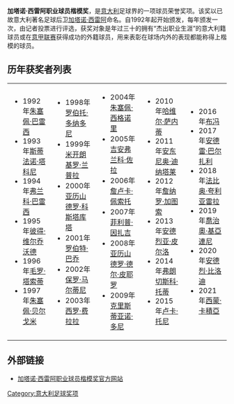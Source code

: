 '''加塔诺·西雷阿职业球员楷模奖'''，是[[意大利|意大利]]足球界的一项球员荣誉奖项。该奖以已故意大利著名足球后卫[[加塔诺·西雷阿|加塔诺·西雷阿]]命名。自1992年起开始颁发，每年颁发一次，由记者投票进行评选，获奖对象是年过三十的拥有“杰出职业生涯”的意大利籍球员或在[[意甲联赛|意甲联赛]]获得成功的外籍球员，用来表彰在球场内外的表现都能称得上楷模的球员。

== 历年获奖者列表 ==
{|
| valign="top" |
* 1992年[[朱塞佩·巴雷西|朱塞佩·巴雷西]] 
* 1993年[[斯蒂法诺·塔科尼|斯蒂法诺·塔科尼]] 
* 1994年[[弗兰科·巴雷西|弗兰科·巴雷西]] 
* 1995年[[彼得·维尔乔沃德|彼得·维尔乔沃德]] 
* 1996年[[毛罗·塔索蒂|毛罗·塔索蒂]] 
* 1997年[[朱塞佩·贝尔戈米|朱塞佩·贝尔戈米]] 
| valign="top" |
* 1998年[[罗伯托·多纳多尼|罗伯托·多纳多尼]] 
* 1999年[[米开朗基罗·兰普拉|米开朗基罗·兰普拉]] 
* 2000年[[亚历山德罗·科斯塔库塔|亚历山德罗·科斯塔库塔]] 
* 2001年[[罗伯特·巴乔|罗伯特·巴乔]] 
* 2002年[[保罗·马尔蒂尼|保罗·马尔蒂尼]] 
* 2003年[[西罗·费拉拉|西罗·费拉拉]] 
| valign="top" |
* 2004年[[朱塞佩·西格诺里|朱塞佩·西格诺里]] 
* 2005年[[吉安弗兰科·佐拉|吉安弗兰科·佐拉]] 
* 2006年[[詹卢卡·佩索托|詹卢卡·佩索托]] 
* 2007年[[菲利普·因扎吉|菲利普·因扎吉]] 
* 2008年[[亚历山德罗·德尔·皮耶罗|亚历山德罗·德尔·皮耶罗]] 
* 2009年[[克里斯蒂亚诺·多尼|克里斯蒂亚诺·多尼]] 
| valign="top" |
* 2010年[[哈维尔·萨内蒂|哈维尔·萨内蒂]] 
* 2011年[[安东尼奥·迪纳塔莱|安东尼奥·迪纳塔莱]]
* 2012年[[詹纳罗·加图索|詹纳罗·加图索]]
* 2013年[[安德烈亚·皮尔洛|安德烈亚·皮尔洛]]
* 2014年[[弗朗切斯科·托蒂|弗朗切斯科·托蒂]]
* 2015年[[卢卡·托尼|卢卡·托尼]]
| valign="top" |
* 2016年[[布冯|布冯]]
* 2017年[[安德雷·巴尔扎利|安德雷·巴尔扎利]]
* 2018年[[法比奥·夸利亚雷拉|法比奥·夸利亚雷拉]]
* 2019年[[乔治·基耶利尼|喬治奧·基亞連尼]]
* 2020年[[安德烈·貝羅蒂|安德烈·比洛迪]]
* 2021年[[西蒙·凯尔|西蒙·卡積亞]]
|}

== 外部链接 ==
* [http://www.comune.cinisello-balsamo.mi.it/sitospip/spip.php?article5725 加塔诺·西雷阿职业球员楷模奖官方网站]{{WebCite|url=https://www.webcitation.org/68qKD66FI?url=http://www.comune.cinisello-balsamo.mi.it/sitospip/spip.php?article5725 |date=20120701233438 |dateformat=iso }}

[[Category:意大利足球奖项|Category:意大利足球奖项]]